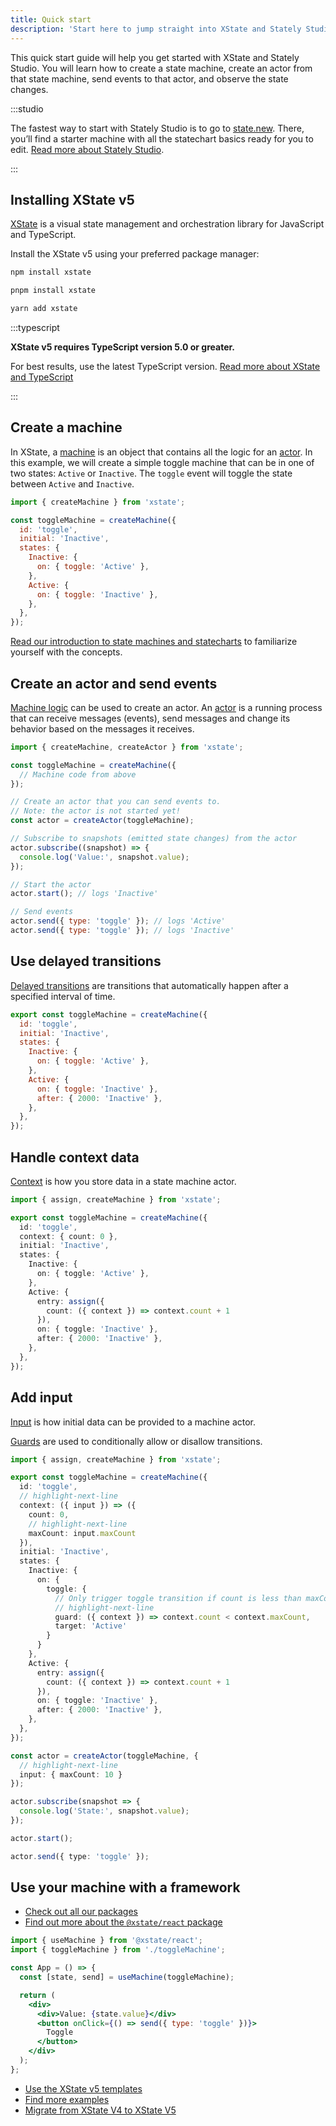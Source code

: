 ```yaml
---
title: Quick start
description: 'Start here to jump straight into XState and Stately Studio.'
---
```


This quick start guide will help you get started with XState and Stately Studio. You will learn how to create a state machine, create an actor from that state machine, send events to that actor, and observe the state changes.

:::studio

The fastest way to start with Stately Studio is to go to [state.new](https://state.new). There, you’ll find a starter machine with all the statechart basics ready for you to edit. [Read more about Stately Studio](studio.mdx).

:::

## Installing XState v5

[XState](xstate.mdx) is a visual state management and orchestration library for JavaScript and TypeScript.

Install the XState v5 using your preferred package manager:


<Tabs>
<TabItem value="npm" label="npm">

```bash
npm install xstate
```

</TabItem>

<TabItem value="pnpm" label="pnpm">

```bash
pnpm install xstate
```

</TabItem>

<TabItem value="yarn" label="yarn">

```bash
yarn add xstate
```

</TabItem>
</Tabs>

:::typescript

**XState v5 requires TypeScript version 5.0 or greater.** 

For best results, use the latest TypeScript version. [Read more about XState and TypeScript](typescript.mdx)

:::


## Create a machine

In XState, a [machine](machines.mdx) is an object that contains all the logic for an [actor](actors.mdx). In this example, we will create a simple toggle machine that can be in one of two states: `Active` or `Inactive`. The `toggle` event will toggle the state between `Active` and `Inactive`.

```js
import { createMachine } from 'xstate';

const toggleMachine = createMachine({
  id: 'toggle',
  initial: 'Inactive',
  states: {
    Inactive: {
      on: { toggle: 'Active' },
    },
    Active: {
      on: { toggle: 'Inactive' },
    },
  },
});
```

[Read our introduction to state machines and statecharts](state-machines-and-statecharts.mdx) to familiarize yourself with the concepts.

## Create an actor and send events

[Machine logic](/docs/actors#actor-logic) can be used to create an actor. An [actor](actors.mdx) is a running process that can receive messages (events), send messages and change its behavior based on the messages it receives.

```js
import { createMachine, createActor } from 'xstate';

const toggleMachine = createMachine({
  // Machine code from above
});

// Create an actor that you can send events to.
// Note: the actor is not started yet!
const actor = createActor(toggleMachine);

// Subscribe to snapshots (emitted state changes) from the actor
actor.subscribe((snapshot) => {
  console.log('Value:', snapshot.value);
});

// Start the actor
actor.start(); // logs 'Inactive'

// Send events
actor.send({ type: 'toggle' }); // logs 'Active'
actor.send({ type: 'toggle' }); // logs 'Inactive'
```

## Use delayed transitions

[Delayed transitions](delayed-transitions.mdx) are transitions that automatically happen after a specified interval of time.

```js
export const toggleMachine = createMachine({
  id: 'toggle',
  initial: 'Inactive',
  states: {
    Inactive: {
      on: { toggle: 'Active' },
    },
    Active: {
      on: { toggle: 'Inactive' },
      after: { 2000: 'Inactive' },
    },
  },
});
```

## Handle context data

[Context](context.mdx) is how you store data in a state machine actor.

```ts
import { assign, createMachine } from 'xstate';

export const toggleMachine = createMachine({
  id: 'toggle',
  context: { count: 0 },
  initial: 'Inactive',
  states: {
    Inactive: {
      on: { toggle: 'Active' },
    },
    Active: {
      entry: assign({
        count: ({ context }) => context.count + 1
      }),
      on: { toggle: 'Inactive' },
      after: { 2000: 'Inactive' },
    },
  },
});
```

## Add input

[Input](input.mdx) is how initial data can be provided to a machine actor.

[Guards](guards.mdx) are used to conditionally allow or disallow transitions.

```ts
import { assign, createMachine } from 'xstate';

export const toggleMachine = createMachine({
  id: 'toggle',
  // highlight-next-line
  context: ({ input }) => ({
    count: 0,
    // highlight-next-line
    maxCount: input.maxCount
  }),
  initial: 'Inactive',
  states: {
    Inactive: {
      on: {
        toggle: {
          // Only trigger toggle transition if count is less than maxCount
          // highlight-next-line
          guard: ({ context }) => context.count < context.maxCount,
          target: 'Active'
        }
      }
    },
    Active: {
      entry: assign({
        count: ({ context }) => context.count + 1
      }),
      on: { toggle: 'Inactive' },
      after: { 2000: 'Inactive' },
    },
  },
});

const actor = createActor(toggleMachine, {
  // highlight-next-line
  input: { maxCount: 10 }
});

actor.subscribe(snapshot => {
  console.log('State:', snapshot.value);
});

actor.start();

actor.send({ type: 'toggle' });
```

## Use your machine with a framework

- [Check out all our packages](/docs/category/xstate-packages)
- [Find out more about the `@xstate/react` package](xstate-react.mdx)

```jsx
import { useMachine } from '@xstate/react';
import { toggleMachine } from './toggleMachine';

const App = () => {
  const [state, send] = useMachine(toggleMachine);

  return (
    <div>
      <div>Value: {state.value}</div>
      <button onClick={() => send({ type: 'toggle' })}>
        Toggle
      </button>
    </div>
  );
};
```

- [Use the XState v5 templates](https://github.com/statelyai/xstate/tree/main/templates)
- [Find more examples](examples.mdx)
- [Migrate from XState V4 to XState V5](migration.mdx)
